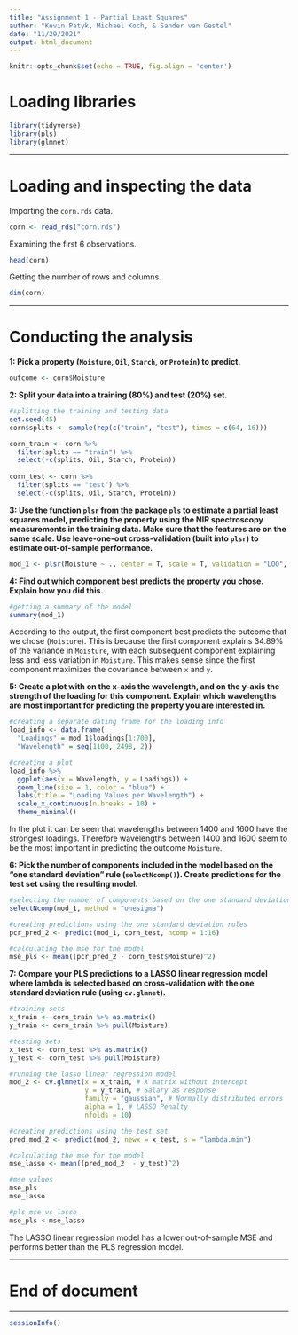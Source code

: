 ```yaml
---
title: "Assignment 1 - Partial Least Squares"
author: "Kevin Patyk, Michael Koch, & Sander van Gestel"
date: "11/29/2021"
output: html_document
---
```


```r
knitr::opts_chunk$set(echo = TRUE, fig.align = 'center')
```

# Loading libraries
```r
library(tidyverse)
library(pls)
library(glmnet)
```

-----

# Loading and inspecting the data

Importing the `corn.rds` data.
```r
corn <- read_rds("corn.rds")
```

Examining the first 6 observations.
```r
head(corn)
```

Getting the number of rows and columns.
```r
dim(corn)
```

-----

# Conducting the analysis

**1: Pick a property (`Moisture`, `Oil`, `Starch`, or `Protein`) to predict.**
```r
outcome <- corn$Moisture
```

**2: Split your data into a training (80%) and test (20%) set.**
```r
#splitting the training and testing data
set.seed(45)
corn$splits <- sample(rep(c("train", "test"), times = c(64, 16)))

corn_train <- corn %>%
  filter(splits == "train") %>%
  select(-c(splits, Oil, Starch, Protein))
  
corn_test <- corn %>%
  filter(splits == "test") %>%
  select(-c(splits, Oil, Starch, Protein))
```

**3: Use the function `plsr` from the package `pls` to estimate a partial least squares model, predicting the property using the NIR spectroscopy measurements in the training data. Make sure that the features are on the same scale. Use leave-one-out cross-validation (built into `plsr`) to estimate out-of-sample performance.**
```r
mod_1 <- plsr(Moisture ~ ., center = T, scale = T, validation = "LOO", data = corn_train)
```

**4: Find out which component best predicts the property you chose. Explain how you did this.**
```r
#getting a summary of the model 
summary(mod_1)
```

According to the output, the first component best predicts the outcome that we chose (`Moisture`). This is because the first component explains 34.89% of the variance in `Moisture`, with each subsequent component explaining less and less variation in `Moisture`. This makes sense since the first component maximizes the covariance between `x` and `y`. 

**5: Create a plot with on the x-axis the wavelength, and on the y-axis the strength of the loading for this component. Explain which wavelengths are most important for predicting the property you are interested in.**
```r
#creating a separate dating frame for the loading info 
load_info <- data.frame(
  "Loadings" = mod_1$loadings[1:700],
  "Wavelength" = seq(1100, 2498, 2))

#creating a plot
load_info %>%
  ggplot(aes(x = Wavelength, y = Loadings)) +
  geom_line(size = 1, color = "blue") +
  labs(title = "Loading Values per Wavelength") +
  scale_x_continuous(n.breaks = 10) +
  theme_minimal()
```

In the plot it can be seen that wavelengths between 1400 and 1600 have the strongest loadings. Therefore wavelengths between 1400 and 1600 seem to be the most important in predicting the outcome `Moisture`. 

**6: Pick the number of components included in the model based on the “one standard deviation” rule (`selectNcomp()`). Create predictions for the test set using the resulting model.**
```r
#selecting the number of components based on the one standard deviation rule
selectNcomp(mod_1, method = "onesigma")

#creating predictions using the one standard deviation rules
pcr_pred_2 <- predict(mod_1, corn_test, ncomp = 1:16)

#calculating the mse for the model
mse_pls <- mean((pcr_pred_2 - corn_test$Moisture)^2)
```

**7: Compare your PLS predictions to a LASSO linear regression model where lambda is selected based on cross-validation with the one standard deviation rule (using `cv.glmnet`).**
```r
#training sets
x_train <- corn_train %>% as.matrix()
y_train <- corn_train %>% pull(Moisture)

#testing sets
x_test <- corn_test %>% as.matrix()
y_test <- corn_test %>% pull(Moisture)

#running the lasso linear regression model
mod_2 <- cv.glmnet(x = x_train, # X matrix without intercept 
                   y = y_train, # Salary as response
                   family = "gaussian", # Normally distributed errors
                   alpha = 1, # LASSO Penalty
                   nfolds = 10) 

#creating predictions using the test set
pred_mod_2 <- predict(mod_2, newx = x_test, s = "lambda.min")

#calculating the mse for the model
mse_lasso <- mean((pred_mod_2  - y_test)^2)

#mse values
mse_pls
mse_lasso

#pls mse vs lasso 
mse_pls < mse_lasso
```

The LASSO linear regression model has a lower out-of-sample MSE and performs better than the PLS regression model. 

-----

# End of document

-----

```r
sessionInfo()
```


